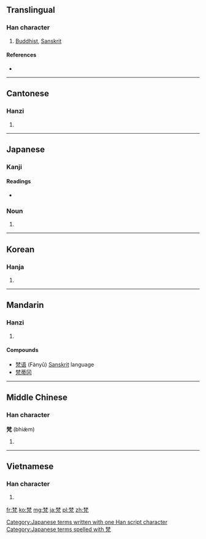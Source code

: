 ==Translingual==

===Han character===
{{Han char|rn=75|rad=木|as=07|sn=11|four=4421<sub>7</sub>|canj=木木竹弓戈 (DDHNI)}}

# [[Buddhist]], [[Sanskrit]]

====References====
* {{Han ref|kx=0531.090|dkj=14888|dj=0919.100|hdz=21210.050|uh=68B5|ud=26805|bh=B1EB|bd=45547}}

----

==Cantonese==

===Hanzi===
{{yue-hanzi|jyut=|y=faan6}}

# {{defn|lang=yue|sort=木07}}

----

==Japanese==

===Kanji===
{{ja-kanji|grade=|rs=木07}}

====Readings====
* {{ja-readings|on=[[ふう]] (fū), [[ぼん]] (bon)|kun=}}

===Noun===
{{ja-noun|k|hira=ぼん|rom=bon|hidx=ほん'}}

# {{abbreviation of|梵語|lang=ja}}

[[Category:Japanese terms written with one Han script character]]
[[Category:Japanese terms spelled with 梵]]
----

==Korean==

===Hanja===
{{ko-hanja|hangeul=범|eumhun=|rv=beom|mr=pŏm|y=pem}}

# {{defn|lang=ko|sort=木07}}

----

==Mandarin==

===Hanzi===
{{cmn-hanzi|pin=[[fàn]] ([[fan4]])|wg=fan<sup>4</sup>}}

# {{defn|lang=cmn|sort=木07}}

====Compounds====
* [[梵语]] (Fànyǔ) [[Sanskrit]] language
* [[梵蒂冈]]

----

==Middle Chinese==

===Han character===
'''梵''' (bhiæ̀m)

# {{defn|Middle Chinese}}

----

==Vietnamese==

===Han character===
{{vi-hantu|[[phạn]], [[phạm]]|rs=木07}}

# {{defn|lang=vi|sort=木07}}

[[fr:梵]]
[[ko:梵]]
[[mg:梵]]
[[ja:梵]]
[[pl:梵]]
[[zh:梵]]